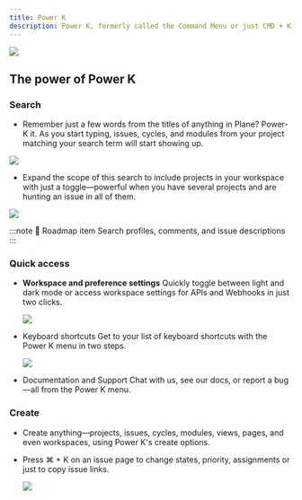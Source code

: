 ```yaml
---
title: Power K
description: Power K, formerly called the Command Menu or just CMD + K, is a list of shortcuts to actions you can take in Plane. It is your quick, keyboard-first, Plane navigator that offers several wishlist accessways to Plane’s destinations.
---
```


![](https://media.docs.plane.so/power-k/power-k1.png)

## The power of Power K

### Search
 - Remember just a few words from the titles of anything in Plane? Power-K it. As you start typing, issues, cycles, and modules from your project matching your search term will start showing up.
 
 ![](https://media.docs.plane.so/power-k/power-k2.png)

 - Expand the scope of this search to include projects in your workspace with just a toggle—powerful when you have several projects and are hunting an issue in all of them.

![](https://media.docs.plane.so/power-k/power-k3.png)

:::note
  🎯
  Roadmap item
  Search profiles, comments, and issue descriptions
:::

### Quick access
 - **Workspace and preference settings**
     Quickly toggle between light and dark mode or access workspace settings for APIs and Webhooks in just two clicks.

   ![](https://media.docs.plane.so/power-k/power-k4.png)

 - Keyboard shortcuts
   Get to your list of keyboard shortcuts with the Power K menu in two steps.

   ![](https://media.docs.plane.so/power-k/power-k5.png)

 - Documentation and Support
   Chat with us, see our docs, or report a bug—all from the Power K menu.

### Create

 - Create anything—projects, issues, cycles, modules, views, pages, and even workspaces, using Power K's create options.
   
 - Press ⌘ + K on an issue page to change states, priority, assignments or just to copy issue links.

   ![](https://media.docs.plane.so/power-k/power-k6.png)

